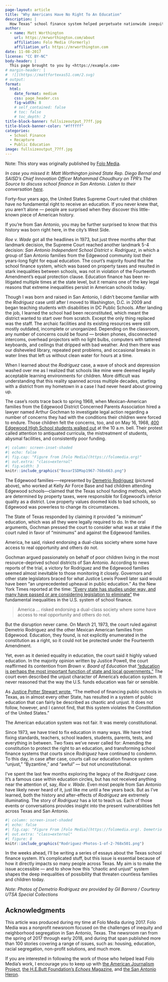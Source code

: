 ```yaml
---
page-layout: article
title: "Why Americans Have No Right To An Education"
description: |
  How Texas’ school finance system helped perpetuate nationwide inequity.
author:
  - name: Matt Worthington 
    url: https://mrworthington.com/about
    affiliation: Folo Media (Formerly)
    affiliation_url: https://mrworthington.com
date: 11-08-2017
license: "CC BY-NC"
body-header: | 
  This page brought to you by <https://example.com>
# margin-header: |
#  ![](https://mattfortexas51.com/2.svg)
# output:
format:
  html:
    date_format: medium
    css: page_header.css
    fig-width: 8
    # self_contained: false
    # toc: false
    # toc_depth: 2
title-block-banner: fullsizeoutput_77ff.jpg
title-block-banner-color: "#ffffff"
categories:
  - School Finance
  - Recapture
  - Public Education
image: fullsizeoutput_77ff.jpg
---
```

:::{.callout-note}
Note: This story was originally published by [Folo Media](https://hebfdn.org/echoes/past-and-present/).
:::

*In case you missed it: Matt Worthington joined State Rep. Diego Bernal and SAISD's Chief Innovation Officer Mohammad Choudhury on TPR's The Source to discuss school finance in San Antonio. Listen to their conversation [here](http://tpr.org/post/texas-has-broken-school-finance-system-can-it-be-fixed).*

Forty-four years ago, the United States Supreme Court ruled that children have no fundamental right to receive an education. If you never knew that, you aren't alone --- people are surprised when they discover this little-known piece of American history.

If you're from San Antonio, you may be further surprised to know that this history was born right here, in the city's West Side.

*Roe v. Wade* got all the headlines in 1973, but just three months after that landmark decision, the Supreme Court reached another landmark 5-4 decision: *San Antonio Independent School District v. Rodriguez*, in which a group of San Antonio families from the Edgewood community lost their years-long fight for equal education. The court's majority found that the school finance system, which was based on property taxes and resulted in stark inequalities between schools, was not in violation of the Fourteenth Amendment's equal protection clause. Education finance has been re-litigated multiple times at the state level, but it remains one of the key legal reasons that extreme inequalities persist in American schools today.

Though I was born and raised in San Antonio, I didn't become familiar with the *Rodriguez* case until after I moved to Washington, D.C. in 2009 and began teaching students with disabilities in DC Public Schools. After landing the job, I learned the school had been reconstituted, which meant the district wanted to start over from scratch. Except the only thing replaced was the staff. The archaic facilities and its existing resources were still mostly outdated, incomplete or unorganized. Depending on the classroom, any number of concerns could be found --- broken phones, disconnected intercoms, overhead projectors with no light bulbs, computers with tattered keyboards, and ceilings that dripped with bad weather. And then there was our disheveled library, repeated pest problems, and occasional breaks in water lines that left us without clean water for hours at a time.

When I learned about the *Rodriguez* case, a wave of shock and depression washed over me as I realized that schools like mine were deemed legally acceptable learning environments for children. More difficult was understanding that this reality spanned across multiple decades, starting with a district from my hometown in a case I had never heard about growing up.

The case's roots trace back to spring 1968, when Mexican-American families from the Edgewood District Concerned Parents Association hired a lawyer named Arthur Gochman to investigate legal action regarding a number of concerns they had with the conditions their children were forced to endure. Those children felt the concerns, too, and on May 16, 1968, [400 Edgewood High School students walked out](http://www.expressnews.com/150years/education-health/article/In-1968-students-here-defied-prejudice-and-6446428.php) at the 10 a.m. bell. Their protest called attention to antiquated curricula, the mistreatment of students, abysmal facilities, and consistently poor funding.

```r
#| column: screen-inset-shaded
#| echo: false
#| fig.cap: "Figure from [Folo Media](https://folomedia.org)"
#| out.extra: "class=external"
#| fig.width: 3
knitr::include_graphics("BexarISDMap1967-768x663.png")
```

The Edgewood families-----represented by [Demetrio Rodriguez](http://www.mysanantonio.com/news/local_news/article/Rodriguez-who-fought-for-equality-dies-at-87-4456618.php) (pictured above), who worked at Kelly Air Force Base and had children attending Edgewood schools---claimed that the Texas school funding methods, which are determined by property taxes, were responsible for Edgewood's inferior quality as a district. Low property values doomed kids to bad schools, so Edgewood was powerless to change its circumstances.

The State of Texas responded by claiming it provided "a minimum" education, which was all they were legally required to do. In the oral arguments, Gochman pressed the court to consider what was at stake if the court ruled in favor of "minimums" and against the Edgewood families.

America, he said, risked endorsing a dual-class society where some have access to real opportunity and others do not.

Gochman argued passionately on behalf of poor children living in the most resource-deprived school districts of San Antonio. According to news reports of the trial, a victory for Rodriguez and the Edgewood families seemed almost inevitable to those monitoring it closely. Governors and other state legislators braced for what Justice Lewis Powell later said would have been "an unprecedented upheaval in public education." As the New York Times reported at the time: ["Every state has studies under way, and many have passed or are considering legislation to eliminate"](https://www.nytimes.com/1973/03/22/archives/courts-school-ruling-gives-states-breathing-spell-on-taxes-and.html) the fundamental inequalities in the U.S. system of school finance.

> America ... risked endorsing a dual-class society where some have access to real opportunity and others do not.

But the disruption never came. On March 21, 1973, the court ruled against Demetrio Rodriguez and the other Mexican American families from Edgewood. Education, they found, is not explicitly enumerated in the constitution as a right, so it could not be protected under the Fourteenth Amendment.

Yet, even as it denied equality in education, the court said it highly valued education. In the majority opinion written by Justice Powell, the court reaffirmed its contention from *Brown v. Board of Education* that ["education is perhaps the most important function of state and local governments."](https://scholar.google.com/scholar_case?case=13531894237346705488&q=MR.+JUSTICE+WHITE,+with+whom+MR.+JUSTICE+DOUGLAS+and+MR.+JUSTICE+BRENNAN+join,+dissenting.%0A%0AThe+Texas+public+schools+are+financed+through+a+combination+of+state+funding,+local+property+tax+revenue,+and+some+federal+funds.+%5BFootnote+3/1%5D+Concededly,+the+sys&hl=en&as_sdt=6,44#p29) The court even described the unjust character of America's education system. It never reasoned that the way the U.S. funds education was fair or sensible.

As [Justice Potter Stewart wrote,](https://scholar.google.com/scholar_case?case=13531894237346705488&q=MR.+JUSTICE+WHITE,+with+whom+MR.+JUSTICE+DOUGLAS+and+MR.+JUSTICE+BRENNAN+join,+dissenting.%0A%0AThe+Texas+public+schools+are+financed+through+a+combination+of+state+funding,+local+property+tax+revenue,+and+some+federal+funds.+%5BFootnote+3/1%5D+Concededly,+the+sys&hl=en&as_sdt=6,44#p59) "The method of financing public schools in Texas, as in almost every other State, has resulted in a system of public education that can fairly be described as chaotic and unjust. It does not follow, however, and I cannot find, that this system violates the Constitution of the United States."

The American education system was not fair. It was merely constitutional.

Since 1973, we have tried to fix education in many ways. We have tried fixing standards, teachers, school leaders, students, parents, tests, and everything in between. Two fixes we've never called for: Amending the constitution to protect the right to an education, and transforming school finance systems that courts since *Rodriguez* have continued to condemn. To this day, in case after case, courts call our education finance system "unjust," "Byzantine," and "awful" --- but not unconstitutional.

I've spent the last few months exploring the legacy of the *Rodriguez* case. It's a famous case within education circles, but has not received anything near the attention of, say, *Roe v. Wade*. Even most people from San Antonio have likely never heard of it, just like me until a few years back. But as I've learned, both the history and after-effects of *Rodriguez* are extremely illuminating. The story of *Rodriguez* has a lot to teach us. Each of those events or conversations provides insight into the present vulnerabilities felt across Texas and San Antonio.

```r
#| column: screen-inset-shaded
#| echo: false
#| fig.cap: "Figure From [Folo Media](https://folomedia.org). Demetrio Rodriguez, plaintiff in the San Antonio Independent School District v. Rodriguez school finance case, speaks to Dr. Thomas Cleaver’s graduate seminar on community/school relations during the summer of 1973. GIL BARRERA / COURTESY UTSA SPECIAL COLLECTIONS."
#| out.extra: "class=external"
#| figure: 8
knitr::include_graphics("Rodriguez-Photos-1-of-2-768x501.png")
```

In the weeks ahead, I'll be writing a series of essays about the Texas school finance system. It's complicated stuff, but this issue is essential because of how it directly impacts so many people across Texas. My aim is to make the issue accessible --- and to show how this "chaotic and unjust" system shapes the deep inequalities of possibility that threaten countless families and children today.

*Note: Photos of Demetrio Rodriguez are provided by Gil Barrera / Courtesy UTSA Special Collections*

## Acknowledgments {.appendix}

This article was produced during my time at Folo Media during 2017. Folo Media was a nonprofit newsroom focused on the challenges of inequity and neighborhood segregation in San Antonio, Texas. The newsroom ran from the spring of 2017 through early 2018, and during that span published more than 100 stories covering a range of issues, such as: housing, education, racial segregation, non-profit solutions, and much more.

If you are interested in following the work of those who helped lead Folo Media's work, I encourage you to keep up with [the American Journalism Project](http://www.theajp.org), [the H.E.Butt Foundation's *Echoes* Magazine](https://echoes.hebfdn.org), and [the San Antonio Heron](https://saheron.com).
